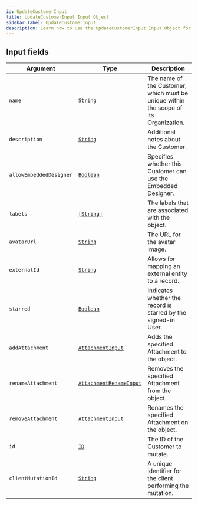 ```yaml
---
id: UpdateCustomerInput
title: UpdateCustomerInput Input Object
sidebar_label: UpdateCustomerInput
description: Learn how to use the UpdateCustomerInput Input Object for 's API.
---
```


## Input fields

| Argument                | Type                                                                         | Description                                                                          |
| ----------------------- | ---------------------------------------------------------------------------- | ------------------------------------------------------------------------------------ |
| `name`                  | [`String`](api/schema/scalar/String.mdx)                                     | The name of the Customer, which must be unique within the scope of its Organization. |
| `description`           | [`String`](api/schema/scalar/String.mdx)                                     | Additional notes about the Customer.                                                 |
| `allowEmbeddedDesigner` | [`Boolean`](api/schema/scalar/Boolean.mdx)                                   | Specifies whether this Customer can use the Embedded Designer.                       |
| `labels`                | [`[String]`](api/schema/scalar/String.mdx)                                   | The labels that are associated with the object.                                      |
| `avatarUrl`             | [`String`](api/schema/scalar/String.mdx)                                     | The URL for the avatar image.                                                        |
| `externalId`            | [`String`](api/schema/scalar/String.mdx)                                     | Allows for mapping an external entity to a  record.                         |
| `starred`               | [`Boolean`](api/schema/scalar/Boolean.mdx)                                   | Indicates whether the record is starred by the signed-in User.                       |
| `addAttachment`         | [`AttachmentInput`](api/schema/input_object/AttachmentInput.mdx)             | Adds the specified Attachment to the object.                                         |
| `renameAttachment`      | [`AttachmentRenameInput`](api/schema/input_object/AttachmentRenameInput.mdx) | Removes the specified Attachment from the object.                                    |
| `removeAttachment`      | [`AttachmentInput`](api/schema/input_object/AttachmentInput.mdx)             | Renames the specified Attachment on the object.                                      |
| `id`                    | [`ID`](api/schema/scalar/ID.mdx)                                             | The ID of the Customer to mutate.                                                    |
| `clientMutationId`      | [`String`](api/schema/scalar/String.mdx)                                     | A unique identifier for the client performing the mutation.                          |
